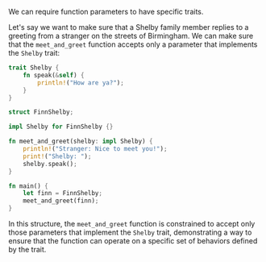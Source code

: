 We can require function parameters to have specific traits.

Let's say we want to make sure that a Shelby family member replies to a greeting from a stranger on the streets of Birmingham. We can make sure that the `meet_and_greet` function accepts only a parameter that implements the `Shelby` trait:

```rust
trait Shelby {
    fn speak(&self) {
        println!("How are ya?");
    }
}

struct FinnShelby;

impl Shelby for FinnShelby {}

fn meet_and_greet(shelby: impl Shelby) {
    println!("Stranger: Nice to meet you!");
    print!("Shelby: ");
    shelby.speak();
}

fn main() {
    let finn = FinnShelby;
    meet_and_greet(finn);
}
```

In this structure, the `meet_and_greet` function is constrained to accept only those parameters that implement the `Shelby` trait, demonstrating a way to ensure that the function can operate on a specific set of behaviors defined by the trait.